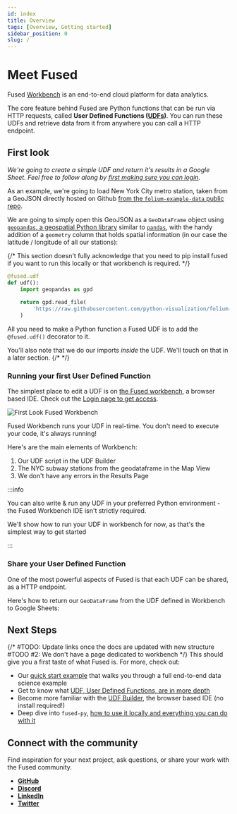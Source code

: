 ```yaml
---
id: index
title: Overview
tags: [Overview, Getting started]
sidebar_position: 0
slug: /
---
```


# Meet Fused

Fused [Workbench](/workbench) is an end-to-end cloud platform for data analytics. 

The core feature behind Fused are Python functions that can be run via HTTP requests, called **User Defined Functions ([UDFs](/core-concepts/why/))**. You can run these UDFs and retrieve data from it from anywhere you can call a HTTP endpoint.

## First look

_We're going to create a simple UDF and return it's results in a Google Sheet. Feel free to follow along by [first making sure you can login](/user-guide/login)._ 

As an example, we're going to load New York City metro station, taken from a GeoJSON directly hosted on Github [from the `folium-example-data` public repo](https://github.com/python-visualization/folium-example-data). 

We are going to simply open this GeoJSON as a `GeoDataFrame` object using [`geopandas`, a geospatial Python library](https://geopandas.org/en/stable/) similar to [`pandas`](https://pandas.pydata.org/docs/#), with the handy addition of a `geometry` column that holds spatial information (in our case the latitude / longitude of all our stations):

{/*  This section doesn't fully acknowledge that you need to pip install fused if you want to run this locally or that workbench is required.  */}
```python showLineNumbers
@fused.udf
def udf():
    import geopandas as gpd
    
    return gpd.read_file(
        'https://raw.githubusercontent.com/python-visualization/folium-example-data/main/subway_stations.geojson'
    )
```

All you need to make a Python function a Fused UDF is to add the `@fused.udf()` decorator to it.

You'll also note that we do our imports _inside_ the UDF. We'll touch on that in a later section.
{/* <!-- #TODO: Actually, you know, touch on that later --> */}

### Running your first User Defined Function

The simplest place to edit a UDF is on [the Fused workbench](/workbench), a browser based IDE. 
Check out the [Login page to get access](/user-guide/login). 

![First Look Fused Workbench](./index-imgs/Workbench-first-look.png) 

Fused Workbench runs your UDF in real-time. You don't need to execute your code, it's always running! 

Here's are the main elements of Workbench:
1. Our UDF script in the UDF Builder
2. The NYC subway stations from the geodataframe in the Map View
3. We don't have any errors in the Results Page

:::info

You can also write & run any UDF in your preferred Python environment - the Fused Workbench IDE isn't strictly required. 

We'll show how to run your UDF in workbench for now, as that's the simplest way to get started

:::

### Share your User Defined Function

One of the most powerful aspects of Fused is that each UDF can be shared, as a HTTP endpoint. 

Here's how to return our `GeoDataFrame` from the UDF defined in Workbench to Google Sheets:


<ReactPlayer className="video__player" playing={false} muted={true} controls height="100%" url="https://fused-magic.s3.us-west-2.amazonaws.com/workbench-walkthrough-videos/docs_rewrite/share_udf_to_sheets_updated.mp4" width="100%" />


## Next Steps

{/*
#TODO: Update links once the docs are updated with new structure
#TODO #2: We don't have a page dedicated to workbench
*/}
This should give you a first taste of what Fused is. For more, check out:
- Our [quick start example](/user-guide/quickstart) that walks you through a full end-to-end data science example
- Get to know what [UDF, User Defined Functions, are in more depth](/core-concepts/why)
- Become more familiar with the [UDF Builder](/workbench/udf-builder/), the browser based IDE (no install required!)
- Deep dive into `fused-py`, [how to use it locally and everything you can do with it](/python-sdk)

## Connect with the community

Find inspiration for your next project, ask questions, or share your work with the Fused community.

- [__GitHub__](https://github.com/fusedio/udfs/tree/main)
- [__Discord__](https://bit.ly/fusedslack)
- [__LinkedIn__](https://www.linkedin.com/company/fusedio/)
- [__Twitter__](https://twitter.com/Fused_io)
